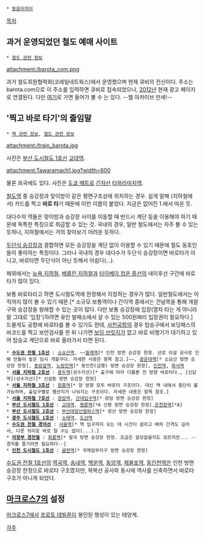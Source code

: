  * [[동음이의어]]

[[목차]]

== 과거 운영되었던 철도 예매 사이트 ==
 * [[철도 관련 정보]]

attachment:/barota_com.png

과거 철도회원협력회(코레일네트웍스)에서 운영했으며 현재 큐비의 전신이다. 주소는 barota.com으로 이 주소를 입력하면 큐비로 접속되었으나, [[2012년]] 현재 광고 페이지로 연결된다. 다만 [http://web.archive.org/web/20050302054214/http://barota.com/ 여기]로 가면 들어가 볼 수 는 있다. --웹 아카이브 만세!--

== '찍고 바로 타기'의 줄임말 ==

 * [[역 관련 정보]], [[철도 관련 정보]]
 
attachment:/train_barota.jpg

사진은 [[부산 도시철도 1호선]] [[교대역(부산)|교대역]]. 

attachment:Tawaramach1.jpg?width=600

물론 외국에도 있다. 사진은 [[도쿄 메트로]] [[긴자선]] [[타와라마치역(도쿄)|타와라마치역]].

[[철도]]역 중 승강장과 맞이방이 같은 평면구조상에 위치하는 경우. 쉽게 말해 (지하철에서) 카드를 찍고 '''바로 타'''기 때문에 이런 이름이 붙었다. 지금은 없어진 1.에서 따온 듯.

대다수의 역들은 맞이방과 승강장 사이를 이동할 때 반드시 계단 등을 이용해야 하기 때문에 독특한 특징으로 취급할 수 있는 것. 국내의 경우, 일반 철도에서는 자주 볼 수 있는 듯하나, 지하철에서는 거의 찾아보기 어려운 듯하다.

[[두단식 승강장]]과 결합하면 모든 승강장을 계단 없이 이용할 수 있기 때문에 철도 동호인들이 좋아하는 특징이다. 그러나 국내의 경우 대다수가 두단식 승강장이면 바로타가 아니고, 바로타면 두단식이 아닌 듯해서 아쉽다(…).

해외에서는 [[뉴욕 지하철]], [[베를린 지하철]]과 [[타이베이 첩운 종선]]의 네이후선 구간에 바로타가 많이 있다.

보통 바로타라고 하면 도시철도역에 한정해서 지칭하는 경우가 많다. 일반철도에서는 아직까지 많이 볼 수 있기 때문.[* 소규모 보통역이나 간이역 중에서는 건널목을 통해 개찰구와 승강장을 왕래할 수 있는 곳이 많다. 다만 보통 승강장에 입장(열차 타는 게 아니라 말 그대로 '입장')하려면 유인 발매소에서 살 수 있는 500원짜리 입장권이 필요하다.] 드물게도 공항에 바로타를 볼 수 있기도 한데, [[사천공항]]의 경우 탑승구에서 보딩패스의 바코드를 찍고 보안검사를 한 뒤 나가면 [[보딩 브릿지]]가 없고 바로 비행기가 대기하고 있어 탑승교 계단으로 바로 올라가서 타면 된다.

 * '''[[수도권 전철 1호선]]''' : [[소요산역]], ~~[[월계역]][* 인천 방면 승강장 한정. 선로 이설 공사로 인해 만들어 놓은 임시 개찰구다. 자세한 사항은 항목 참고.]~~, [[광운대역]][* 소요산 방면 승강장 한정], [[동묘앞역]], [[노량진역(경부선)|노량진역]][* 동인천(급행) 방면 승강장 한정], [[인천역]], [[화서역]]
 * '''[[서울 지하철 2호선]]''' : [[용두역]](성수지선)[* 출구에 따라 다를뿐 전 방향 바로타다., [신답역](성수지선)[* 신설동 방면 승강장 한정]
 * '''[[서울 지하철 3호선]]''' : [[원흥역]][* 양 방향 모두 바로타 구조이다. 대신 역 내에서 횡단이 불가능하며, 출입구별로 행선지가 나눠지는 구조이다. 자세한 내용은 항목 참조.]
 * '''[[서울 지하철 7호선]]''' : [[장암역]], [[건대입구역]][* 장암 방면 승강장 한정]
 * '''[[부산 도시철도 1호선]]''' : [[교대역(부산)|교대역]], [[명륜역]][*A 신평 방면 승강장 한정],[[온천장역]][*A]
 * '''[[부산 도시철도 2호선]]''' : [[부산대양산캠퍼스역]][* 장산 방면 승강장 한정]
 * '''[[광주 도시철도 1호선]]''' : [[소태역]], [[도산역]]
 * '''[[수도권 전철 경의선]]''' : [[서울역]][* 역 입구까지 오는 데 시간이 걸리고 배차 간격도 길어서, 다른 의미로 바로 탈 수는 없다(...).] 
 * '''[[의정부 경전철]]''' : [[회룡역]][* 발곡 방면 승강장 한정. 조금은 쓸모없을지도 모르지만... --경치를 즐기려면 필요하다--]
 * '''[[인천 도시철도 1호선]]''' : [[귤현역]][* 국제업무지구 방면 승강장 한정] 

[[수도권 전철 1호선]]의 [[역곡역]], [[송내역]], [[백운역]], [[동암역]], [[제물포역]], [[동인천역]]은 인천 방면 승강장 한정으로 바로타 구조였지만, 복복선 공사와 동시에 역사를 신축하면서 바로타 구조가 아니게 되었다.
== [[마크로스7]]의 설정 ==
[[마크로스7]]에서 [[프로토 데빌룬]]이 봉인된 행성이 있는 태양계. 

[[각주]]
